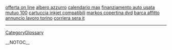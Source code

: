 <a href= http://offerta-on-line.blogs-it.biz >offerta on line</a>   <a href= http://albero-azzurro.blogs-it.biz >albero azzurro</a>   <a href= http://calendario-max.it-blogs.biz >calendario max</a>   <a href= http://finanziamento-auto-usata.blogs-it.biz >finanziamento auto usata</a>   <a href= http://mutuo-100.blogs-it.biz >mutuo 100</a>   <a href= http://cartuccia-inkjet-compatibili.it-blogs.biz >cartuccia inkjet compatibili</a>   <a href= http://markos-copertina-dvd.it-blog.biz >markos copertina dvd</a>   <a href= http://barca-affitto.blog-it.biz >barca affitto</a>   <a href= http://annuncio-lavoro-torino.ml10.biz >annuncio lavoro torino</a>   <a href= http://corriera-sera-it.blogs-it.biz >corriera sera it</a>
----
[[CategoryGlossary]]

__NOTOC__